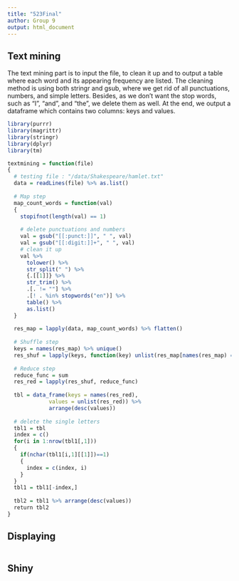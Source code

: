 ```yaml
---
title: "523Final"
author: Group 9
output: html_document
---
```


## Text mining

The text mining part is to input the file, to clean it up and to output a table where each word and its appearing frequency are listed. The cleaning method is using both stringr and gsub, where we get rid of all punctuations, numbers, and simple letters. Besides, as we don't want the stop words, such as "I", "and", and "the", we delete them as well. At the end, we output a dataframe which contains two columns: keys and values.

```r
library(purrr)
library(magrittr)
library(stringr)
library(dplyr)
library(tm)

textmining = function(file)
{
  # testing file : "/data/Shakespeare/hamlet.txt"
  data = readLines(file) %>% as.list()
  
  # Map step
  map_count_words = function(val)
  {
    stopifnot(length(val) == 1)
    
    # delete punctuations and numbers
    val = gsub("[[:punct:]]", " ", val)
    val = gsub("[[:digit:]]+", " ", val)
    # clean it up
    val %>%
      tolower() %>%
      str_split(" ") %>%
      {.[[1]]} %>%
      str_trim() %>%
      .[. != ""] %>%
      .[! . %in% stopwords("en")] %>%
      table() %>% 
      as.list()
  }
  
  res_map = lapply(data, map_count_words) %>% flatten()
  
  # Shuffle step
  keys = names(res_map) %>% unique()
  res_shuf = lapply(keys, function(key) unlist(res_map[names(res_map) == key]) %>% setNames(NULL)) %>% setNames(keys)
  
  # Reduce step
  reduce_func = sum
  res_red = lapply(res_shuf, reduce_func)
  
  tbl = data_frame(keys = names(res_red), 
             values = unlist(res_red)) %>% 
             arrange(desc(values))
  
  # delete the single letters
  tbl1 = tbl
  index = c()
  for(i in 1:nrow(tbl1[,1]))
  {
    if(nchar(tbl1[i,1][[1]])==1)
    {
      index = c(index, i)
    }
  }
  tbl1 = tbl1[-index,]
  
  tbl2 = tbl1 %>% arrange(desc(values))
  return tbl2
}
```


## Displaying

```r


```


## Shiny

```r


```
